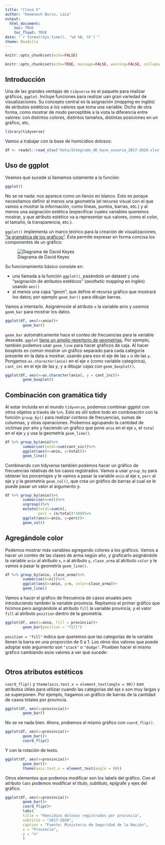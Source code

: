 ```yaml
---
title: "Clase 5"
author: "Domenech Burin, Laia"
output: 
  html_document:
    toc: TRUE
    toc_float: TRUE
date: "`r format(Sys.time(), '%d %B, %Y')`"
theme: Boadilla
---
```


```r
knitr::opts_chunk$set(echo=FALSE)
```

```r
knitr::opts_chunk$set(echo=TRUE, message=FALSE, warning=FALSE, collapse=TRUE, highlight=TRUE, paged.print=FALSE, prompt=TRUE, strip.white=FALSE)
```

## Introducción

Una de las grandes ventajas de `tidyverse` es el paquete para realizar gráficos, `ggplot`. Incluye funciones para realizar uan gran variedad de visualizaciones. Su concepto central es la asignación (*mapping* en inglés) de atributos estéticos a los valores que toma una variable. Dicho de otra forma, como mostrar de modo perceptible a la vista la diferencia entre valores: con distintos colores, distintos tamaños, distintas posiciones en un gráfico, etc.

```r
library(tidyverse)
```

Vamos a trabajar con la base de homicidios dolosos: 

```r
df <- readxl::read_xlsx("data/Integrado_HD_base_usuaria_2017-2020.xlsx")
```

## Uso de ggplot

Veamos qué sucede si llamamos solamente a la función:
```r
ggplot()
```

No se ve nada: nos aparece como un lienzo en blanco. Esto es porque necesitamos definir al menos una geometría (el recurso visual con el que vamos a mostrar la información, como líneas, puntos, barras, etc.) y al menos una asignación estética (especificar cuales variables queremos mostrar, y que atributo estético va a representar sus valores, como el color, el tamaño, la transparencia, etc.).

`ggplot()` implementa un marco teórico para la creación de visualizaciones, ["la gramática de los gráficos"](https://www.slideshare.net/0xdata/leland-wilkinson-h2oai-the-grammar-of-graphics-and-the-future-of-big-data-visualization-h2o-world-2019-nyc). Ésta permite expresar en forma concisa los componentes de un gráfico: 

![Diagrama de David Keyes](./img/ggplot_resumen.png)

Su funcionamiento básico consiste en:

- una llamada a la función `ggplot()`, pasándole un dataset y una "asignación de atributos estéticos" (_aesthetic mapping_ en inglés) usando `aes()` 
- al menos una capa "geom", que define el recurso gráfico que mostrará los datos; por ejemplo `geom_bar()` para dibujar barras.

Vamos a intentarlo. Asignémosle al atributo `x` la variable anio y usemos `geom_bar` para mostrar los datos.

```r
ggplot(df, aes(x=anio))+
        geom_bar()
```

`geom_bar` automáticamente hace el conteo de frecuencias para la variable deseada. `ggplot` [tiene un amplio repertorio de geometrías](https://www.maths.usyd.edu.au/u/UG/SM/STAT3022/r/current/Misc/data-visualization-2.1.pdf). Por ejemplo, también podemos usar `geom_line` para hacer gráficos de caja. Al hacer boxplots es común mostrar un gráfico separado para cada categoría presente en la data a mostrar, usando para eso el eje de las `x` o de las `y`. Pongamos `as.character(anio)` en el eje $x$ (como variable categórica), `cant_inc` en el eje de las $y$, y a dibujar cajas con `geom_boxplot()`.


```r
ggplot(df, aes(x=as.character(anio), y = cant_inc))+
        geom_boxplot()

```

## Combinación con gramática tidy

Al estar incluida en el mundo `tidyverse`, podemos combinar ggplot con otros objetos a través de `%>%`. Esto es útil sobre todo en combinación con la función `group_by()` para realizar conteos de frecuencias, sumas de columnas, y otras operaciones. Probemos agrupando la cantidad de víctimas por año y haciendo un gráfico que pone `anio` en el eje `x`, el `total` en el eje `y` y usa la geometría `geom_line()`.

```r
df %>% group_by(anio)%>%
        summarise(total=sum(cant_vic))%>%
        ggplot(aes(x=anio, y=total))+
        geom_line()
```
Combinando con tidyverse también podemos hacer un gráfico de frecuencias relativas de los casos registrados. Vamos a usar `group_by` para obtener los porcentajes y le vamos a pasar la variable `anio` al eje x, `perc` al eje y y la geometría `geom_col()`, que crea un gráfico de barras al cual se le puede pasar un valor al argumento y. 

```r
df %>% group_by(anio)%>%
        summarise(n=n())%>%
        ungroup()%>%
        mutate(total=sum(n),
               perc = (n/total)*100)%>%
        ggplot(aes(x=anio, y=perc))+
        geom_col()
```

## Agregándole color

Podemos mostrar más variables agregando colores a los gráficos. Vamos a hacer un conteo de las clases de arma según año, y graficarlo asignándole la variable `anio` al atributo `x`, `n` al atributo `y`, `clase_arma` al atributo `color` y le vamos a pasar la geometría `geom_line()`.

```r
df %>% group_by(anio, clase_arma)%>%
        summarise(n=n())%>%
        ggplot(aes(x=anio, y=n, color=clase_arma))+
        geom_line()

```
Vamos a hacer el gráfico de frecuencia de casos anuales pero introduciendo también la variable provincia. Repitamos el primer gráfico que hicimos pero asignándole al atributo `fill` la variable provincia, y el valor `fill` al atributo `position` dentro de la geometría. 

```r
ggplot(df, aes(x=anio, fill = provincia))+
        geom_bar(position = "fill")
```

`position = "fill"` indica que queremos que las categorías de la variable llenen la barra en una proporción de 0 a 1. Los otros dos valores que puede adoptar este argumento son `"stack"` o `"dodge"`. Prueben hacer el mismo gráfico cambiando esos valores a ver qué sucede:

```r
```

## Otros atributos estéticos

`coord_flip()` y `theme(axis.text.x = element_text(angle = 90))` son atributos útiles para utilizar cuando las categorías del eje x son muy largas y se superponen. Por ejemplo, hagamos un gráfico de barras de la cantidad de casos totales por provincia.  

```r
ggplot(df, aes(x=provincia))+
        geom_bar()
```

No se ve nada bien. Ahora, probemos el mismo gráfico con `coord_flip()`.

```r
ggplot(df, aes(x=provincia))+
        geom_bar()+
        coord_flip()
```

Y con la rotación de texto. 

```r
ggplot(df, aes(x=provincia))+
        geom_bar()+
        theme(axis.text.x = element_text(angle = 90))
```

Otros elementos que podemos modificar son los labels del gráfico. Con el atributo `labs` podemos modificar el título, subtítulo, epígrafe y ejes del gráfico. 

```r
ggplot(df, aes(x=provincia))+
        geom_bar()+
        coord_flip()+
        labs(
        title = "Homcidios dolosos registrados por provincia",
        subtitle = "2017-2020",
        caption = "Fuente: Ministerio de Seguridad de la Nación",
        x = "Provincia",
        y = "n"
        )
```

